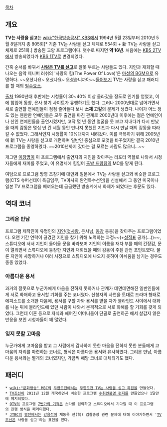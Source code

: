 [[목차]]

== 개요 ==
'''TV는 사랑을 싣고'''는 [[wiki:"한국방송공사" KBS]]에서 1994년 5월 23일부터 2010년 5월 8일까지 총 805회[* 기존 TV는 사랑을 싣고 체제로 554회 + 新 TV는 사랑을 싣고 체제로 251회.] 방송된 교양 프로그램이다. 햇수로 따지면 '''약 16년'''. 처음에는 [[KBS 2TV]]에서 방송되었다가 [[KBS 1TV]]로 변경되었다.

간혹 순서를 바꿔서 '''[[러시아식 유머|사랑은 TV를 싣고]]'''로 잘못 부르는 사람들도 있다.
지인과 재회할 때 나오는 음악 제니퍼 러쉬의 '사랑의 힘(The Power Of Love)'은 [[마성의 BGM]]으로 유명하다. ~~오셨나요~ 오셨나요~ 오셨습니까아~~[http://www.youtube.com/watch?v=AYblLEoBhpE 들어보기] TV는 사랑을 싣고 패러디를 할 때의 [[필수요소]].

[http://news.naver.com/main/read.nhn?mode=LSD&mid=sec&sid1=106&oid=001&aid=0003264942 출처]
1990년대 후반에는 시청률이 30~40% 이상 올라갔을 정도로 인기를 얻었고, 이에 힘입어 동창, 은사 찾기 사이트가 유행하기도 했다.
그러나 2000년대로 넘어가면서 새로 출연할 연예인들이 점점 줄어들다 보니 '''소재 고갈'''의 문제가 생겼다. 나이가 어느 정도 있는 웬만한 연예인들은 모두 출연을 마친 관계로 2000년대 이후에는 젊은 연예인이나 신인 연예인들을 출연시켰지만, 고작 몇 년 동안 얼굴을 못 보고 지내다가 다시 만났을 때의 감동은 몇십 년 긴 세월 동안 만나지 못했던 지인과 다시 만날 때의 감동을 따라갈 수 없었다. 그래서인지 시청률이 10%대까지 내려갔다. 이를 극복하기 위해 2005년에 新 TV는 사랑을 싣고로 개편하며 일반인 중심으로 포맷을 바꾸었지만 결국 2010년 프로그램을 종영하였다. ~~2010년까지 갔다는 걸 모르는 사람도 많으니...~~

개그맨 [[이창명]]이 이 프로그램에서 출연자의 지인을 찾아주는 리포터 역할로 나와서 시청자들에게 재미를 주었고, 이 유명세에 힘입어 [[출발 드림팀]]의 MC를 맡게 된다. 

여담으로 프로그램 방영 초창기에 대만과 일본에서 TV는 사랑을 싣고와 비슷한 프로그램(CTS 슈퍼선데이 특급임무, TV아사히 완전특수선언)을 신설해서 그 동안 미국이나 일본 TV 프로그램을 베껴오는데 급급했던 방송계에서 화제가 되었다는 후문도 있다.

== 역대 코너 ==
=== 그리운 만남 ===
프로그램 제작진이 유명인의 [[지인]]([[첫사랑]], 은사님, [[동창]] 등등)을 찾아주는 프로그램이었다. 오랜 기간 연락이 끊겼던 지인을 찾기 위해 노력하는 과정~~(+[[성적표]] 공개(…))~~, 스튜디오에 서서 지인이 들어올 문을 바라보며 지인의 이름을 재차 부를 때의 긴장감, 문이 열리면서 스튜디오에 등장한 지인과 재회했을 때의 감동이 주된 관전 포인트였다. 물론 지인이 사망하거나 여러 사정으로 스튜디오에 나오지 못하여 아쉬움을 남기는 경우도 종종 있었다.

=== 아름다운 용서  ===
과거의 잘못으로 누군가에게 마음을 전하지 못하거나 관계가 데면데면해진 일반인들에게 서로 화해하고 용서할 기회를 주는 코너였다. 신청자의 사연을 토대로 드라마 형태로 에피소드를 소개한 다음에, 용서를 구할 자와 용서를 받을 자가 블라인드 사이에서 대화를 나눈 뒤에 블라인드에 있던 사람이 나와서 본격적으로 서로 화해를 할 기회를 갖게 되었다. 그런데 이혼 등으로 자식과 헤어진 어머니들이 단골로 출연하곤 해서 살갑지 않은 반응을 보인 시청자들이 꽤 많았다.

=== 잊지 못할 고마움 ===
누군가에게 고마움을 받고 그 사람에게 감사하지 못한 마음을 전하지 못한 분들에게 고마움의 자리를 마련하는 코너로, 형식은 아름다운 용서와 유사하였다. 그리운 만남, 아름다운 용서와는 별개의 코너였지만, 가끔씩  해당 코너로 대체되기도 했다.


== 패러디 ==
 * [[wiki:"문화방송" MBC]]의 [[무한도전]]에서는 [[무한도전 TV는 사랑을 싣고 특집]]을 만들었다.
 * [[TV조선]]이 2011년 12월 개국하면서 비슷한 프로그램 [[수취인불명 편지]]를 만들었으나 1달만에 폐지되었다.
 * [[QTV]]의 프로그램 [[7번가의 기적]]은 스타를 섭외하고 스튜디오에서 기다릴 때 이 프로그램의 진행 방식을 패러디했다.
 * [[JTBC]]의 [[썰전]]에서는 [[강용석]]이 채동욱 전(前) 검찰총장 관련 문제에 대해 이야기하면서 '[[TV조선]]은 사랑을 싣고'라는 표현을 썼다.
